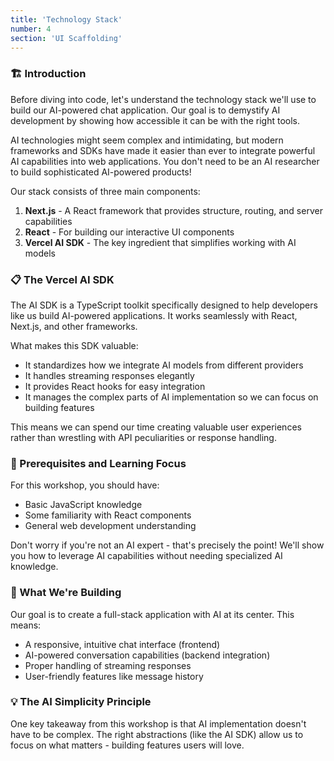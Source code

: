 ```yaml
---
title: 'Technology Stack'
number: 4
section: 'UI Scaffolding'
---
```


### 🏗️ Introduction

Before diving into code, let's understand the technology stack we'll use to build our AI-powered chat application. Our goal is to demystify AI development by showing how accessible it can be with the right tools.

AI technologies might seem complex and intimidating, but modern frameworks and SDKs have made it easier than ever to integrate powerful AI capabilities into web applications. You don't need to be an AI researcher to build sophisticated AI-powered products!

Our stack consists of three main components:

1. **Next.js** - A React framework that provides structure, routing, and server capabilities
2. **React** - For building our interactive UI components
3. **Vercel AI SDK** - The key ingredient that simplifies working with AI models

### 📋 The Vercel AI SDK

The AI SDK is a TypeScript toolkit specifically designed to help developers like us build AI-powered applications. It works seamlessly with React, Next.js, and other frameworks.

What makes this SDK valuable:

- It standardizes how we integrate AI models from different providers
- It handles streaming responses elegantly
- It provides React hooks for easy integration
- It manages the complex parts of AI implementation so we can focus on building features

This means we can spend our time creating valuable user experiences rather than wrestling with API peculiarities or response handling.

### 🧩 Prerequisites and Learning Focus

For this workshop, you should have:

- Basic JavaScript knowledge
- Some familiarity with React components
- General web development understanding

Don't worry if you're not an AI expert - that's precisely the point! We'll show you how to leverage AI capabilities without needing specialized AI knowledge.

### 🚀 What We're Building

Our goal is to create a full-stack application with AI at its center. This means:

- A responsive, intuitive chat interface (frontend)
- AI-powered conversation capabilities (backend integration)
- Proper handling of streaming responses
- User-friendly features like message history

### 💡 The AI Simplicity Principle

One key takeaway from this workshop is that AI implementation doesn't have to be complex. The right abstractions (like the AI SDK) allow us to focus on what matters - building features users will love.
